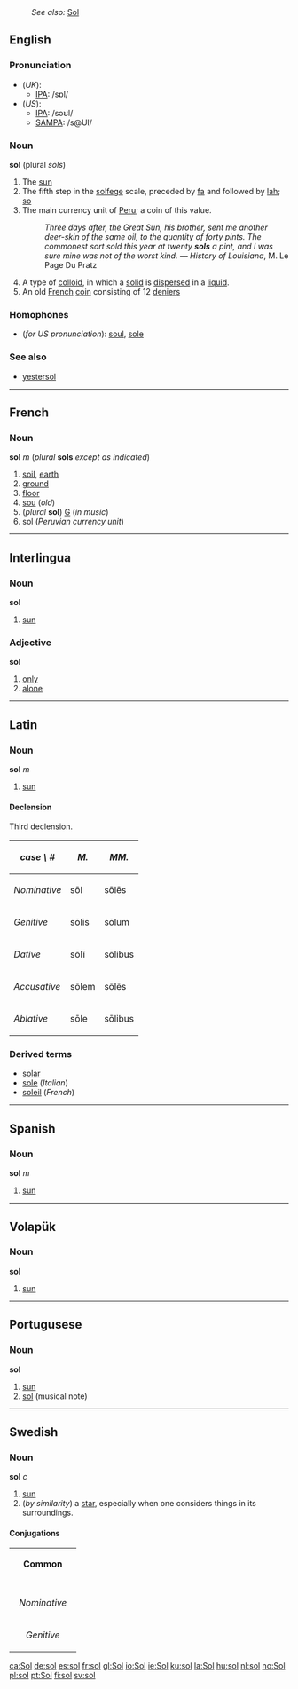 :''See also:'' [[Sol]]
==English==

===Pronunciation===
*(''UK''):
**[[IPA]]: /sɒl/
*(''US''):
**[[IPA]]: /səʊl/
**[[SAMPA]]: /s@Ul/

===Noun===
'''sol''' (plural ''sols'')

# The [[sun]]
# The fifth step in the [[solfege]] scale, preceded by [[fa]] and followed by [[lah]]; [[so]]
# The main currency unit of [[Peru]]; a coin of this value.
#:''Three days after, the Great Sun, his brother, sent me another deer-skin of the same oil, to the quantity of forty pints. The commonest sort sold this year at twenty '''sols''' a pint, and I was sure mine was not of the worst kind.'' &mdash; ''History of Louisiana'', M. Le Page Du Pratz
#A type of [[colloid]], in which a [[solid]] is [[dispersed]] in a [[liquid]].
#An old [[French]] [[coin]] consisting of 12 [[denier]]s

===Homophones===
*(''for US pronunciation''): [[soul]], [[sole]]

===See also===
*[[yestersol]]

----
==French==
===Noun===
'''sol''' ''m'' (''plural'' '''sols''' ''except as indicated'')

#[[soil]], [[earth]]
#[[ground]]
#[[floor]]
#[[sou]] (''old'')
#(''plural'' '''sol''') [[G]] (''in music'')
#sol (''Peruvian currency unit'')

----
== Interlingua ==
=== Noun ===
'''sol'''

#[[sun]]

=== Adjective ===
'''sol'''

#[[only]]
#[[alone]]

----
==Latin==
=== Noun ===
'''sol''' ''m''

#[[sun]]

====Declension====
Third declension.

{| cellpadding="5" border="1"
! ''case \ #''
! ''M.''
! ''MM.''
|-
! ''Nominative''
| s&#333;l
| s&#333;l&#275;s
|-
! ''Genitive''
| s&#333;lis
| s&#333;lum
|-
! ''Dative''
| s&#333;l&#299;
| s&#333;libus
|-
! ''Accusative''
| s&#333;lem
| s&#333;l&#275;s
|-
! ''Ablative''
| s&#333;le
| s&#333;libus
|}

===Derived terms===
*[[solar]]
*[[sole]] (''Italian'')
*[[soleil]] (''French'')

----
==Spanish==
===Noun ===
'''sol''' ''m''

#[[sun]]

----
== Volapük == 
=== Noun === 
'''sol'''

#[[sun]]

----
== Portugusese == 
=== Noun === 
'''sol'''

#[[sun]]
#[[sol]] (musical note)

----
==Swedish==
===Noun===
'''sol''' ''c''

#[[sun]]
#(''by similarity'') a [[star]], especially when one considers things in its surroundings.

====Conjugations====
{| border=1 cellspacing=0 
| bgcolor=#FFFFF0 colspan=5 align=center | '''Common''' 
|- 
|- bgcolor=#FFFFF0 align=center 
! rowspan=2 | 
| colspan=2 width=105 | ''Singular'' 
| colspan=2 | ''Plural'' 
|- bgcolor=#FFFFF0 align=center 
| width=105 | ''Indefinite'' 
| width=105 | ''Definite'' 
| width=105 | ''Indefinite'' 
|  width=105 | ''Definite'' 
|- align=center 
| width=105 bgcolor=#FFFFF0 | ''Nominative'' 
| [[sol]] 
| [[solen]] 
| [[solar]] 
| [[solarna]] 
|- align=center 
| width=105 bgcolor=#FFFFF0 | ''Genitive'' 
| [[sols]] 
| [[solens]] 
| [[solars]] 
| [[solarnas]]
|}

[[ca:Sol]]
[[de:sol]]
[[es:sol]]
[[fr:sol]]
[[gl:Sol]]
[[io:Sol]]
[[ie:Sol]]
[[ku:sol]]
[[la:Sol]]
[[hu:sol]]
[[nl:sol]]
[[no:Sol]]
[[pl:sol]]
[[pt:Sol]]
[[fi:sol]]
[[sv:sol]]